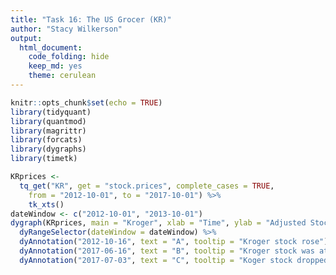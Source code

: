```yaml
---
title: "Task 16: The US Grocer (KR)"
author: "Stacy Wilkerson"
output: 
  html_document:
    code_folding: hide
    keep_md: yes
    theme: cerulean
---
```


```r
knitr::opts_chunk$set(echo = TRUE)
library(tidyquant)
library(quantmod)
library(magrittr)
library(forcats)
library(dygraphs)
library(timetk)
```

```r
KRprices <-
  tq_get("KR", get = "stock.prices", complete_cases = TRUE,
    from = "2012-10-01", to = "2017-10-01") %>%
    tk_xts()
dateWindow <- c("2012-10-01", "2013-10-01")
dygraph(KRprices, main = "Kroger", xlab = "Time", ylab = "Adjusted Stock") %>%
  dyRangeSelector(dateWindow = dateWindow) %>% 
  dyAnnotation("2012-10-16", text = "A", tooltip = "Kroger stock rose") %>%
  dyAnnotation("2017-06-16", text = "B", tooltip = "Kroger stock was at the highest price for that past 5 years") %>% 
  dyAnnotation("2017-07-03", text = "C", tooltip = "Koger stock dropped dramatically in price")
```








